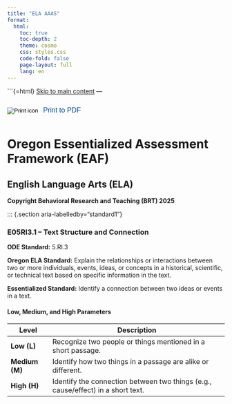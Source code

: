 ```yaml
---
title: "ELA AAAS"
format:
  html:
    toc: true
    toc-depth: 2
    theme: cosmo
    css: styles.css
    code-fold: false
    page-layout: full
    lang: en
---
```

```{=html}
<a href="#main" class="skip-link">Skip to main content</a>
---

<button onclick="window.print()" aria-label="Print this page" style="background:none; border:none; padding:0; display:inline-flex; align-items:center; cursor:pointer;">

<img src="images/print-icon.svg" alt="Print icon" class="print-icon"/> [Print to PDF]{style="margin-left:0.5rem; font-size:1rem; color:#004c97;"}

</button>

# **Oregon Essentialized Assessment Framework (EAF)**

## **English Language Arts (ELA)**

**Copyright Behavioral Research and Teaching (BRT) 2025**

::: {.section aria-labelledby=“standard1”}

### **E05RI3.1 – Text Structure and Connection**

**ODE Standard:** 5.RI.3

**Oregon ELA Standard:** Explain the relationships or interactions between two or more individuals, events, ideas, or concepts in a historical, scientific, or technical text based on specific information in the text.

**Essentialized Standard:** Identify a connection between two ideas or events in a text.

#### **Low, Medium, and High Parameters**

| Level | Description |
|--------------|----------------------------------------------------------|
| **Low (L)** | Recognize two people or things mentioned in a short passage. |
| **Medium (M)** | Identify how two things in a passage are alike or different. |
| **High (H)** | Identify the connection between two things (e.g., cause/effect) in a short text. |
